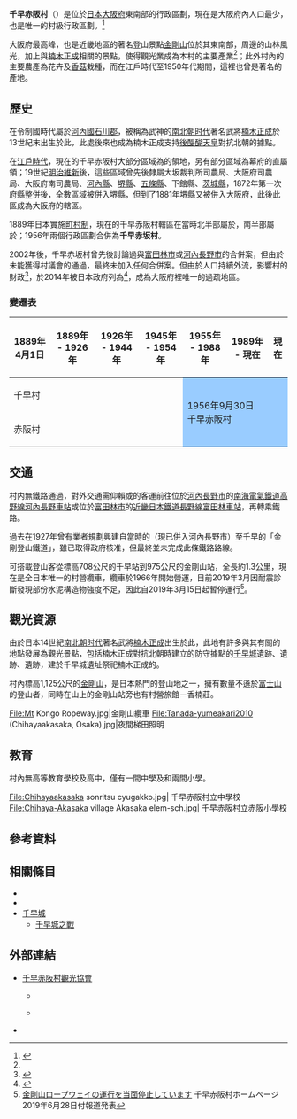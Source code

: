 {{日本町村
| 自治體名=千早赤阪
| 町村=村
| 圖像=[[File:Tanada_(Chihayaakasaka,_Osaka).jpg|240px]]
| 圖像說明=[[下赤阪梯田|下赤阪梯田]]
| 町村章=[[File:Emblem_of_Chihayaakasaka,_Osaka.svg|100px]]
| 日文原名=千早赤阪村
| 平假名=ちはやあかさかむら
| 羅馬字拼音=Chihayaakasaka-mura
| 都道府縣=大阪府
| 支廳=
| 郡=南河內郡
| 編號=27383-0
| 面積=37.38
| 邊界未定=
| 人口=5,324<ref>{{Cite web| url=http://www.vill.chihayaakasaka.osaka.jp/| title=千早赤阪村的人口| publisher=千早赤阪村公所| accessdate=2018-06-12| language=ja| archive-date=2018-06-12| archive-url=https://web.archive.org/web/20180612141121/http://www.vill.chihayaakasaka.osaka.jp/| dead-url=no}}</ref> 
| 統計時間=2018年4月30日
| 自治體=[[富田林市|富田林市]]、[[河內長野市|河內長野市]]、[[河南町|河南町]]<br />'''[[奈良縣|奈良縣]]'''：[[五條市|五條市]]、[[御所市|御所市]]
| 樹=[[樟樹|樟樹]]
| 花=[[山百合|山百合]]
| 鳥=
| 其他象徵物=
| 其他象徵=
| 首長={{tsl|ja|松本昌親}}
| 卸任日期=2020年7月16日
| 議員數=7
| 郵遞區號=585-8501
| 所在地=南河内郡千早赤阪村大字水分180番地<br />[[File:千早赤阪村役場01.JPG|center]]
| 電話號碼=721-72-0081
| 外部連結={{url|http://www.vill.chihayaakasaka.osaka.jp/}}
| 地圖=[[File:Chihayaakasaka_in_Osaka_Prefecture_Ja.svg|250px]]
| 註記=
}}

'''千早赤阪村'''（{{jpn|j=千早赤阪村|hg=ちはやあかさかむら|rm=Chihayaakasaka mura|f=y}}）是位於[[日本|日本]][[大阪府|大阪府]]東南部的行政區劃，現在是大阪府內人口最少，也是唯一的村級行政區劃。<ref name="Brief">{{Cite web| url=http://www.vill.chihayaakasaka.osaka.jp/menu-s-murashoukai.html| title=村的介紹| publisher=千早赤阪村公所| accessdate=2018-06-13| language=ja| archive-url=https://web.archive.org/web/20180613040720/http://www.vill.chihayaakasaka.osaka.jp/menu-s-murashoukai.html| archive-date=2018-06-13| dead-url=yes}}</ref>

大阪府最高峰，也是近畿地區的著名登山景點[[金剛山_(金剛山地)|金剛山]]位於其東南部，周邊的山林風光，加上與[[楠木正成|楠木正成]]相關的景點，使得觀光業成為本村的主要產業<ref name="Brief"/>；此外村內的主要農產為花卉及[[香菇|香菇]]栽種，而在江戶時代至1950年代期間，這裡也曾是著名的{{Tsl|ja|高野豆腐|凍豆腐}}產地。

== 歷史 ==

在令制國時代屬於[[河內國|河內國]][[石川郡_(大阪府)|石川郡]]，被稱為武神的[[南北朝时代_(日本)|南北朝时代]]著名武將[[楠木正成|楠木正成]]於13世紀末出生於此，此處後來也成為楠木正成支持[[後醍醐天皇|後醍醐天皇]]對抗北朝的據點。

在[[江戶時代|江戶時代]]，現在的千早赤阪村大部分區域為{{tsl|ja|下館藩}}的領地，另有部分區域為幕府的直屬領；19世紀[[明治維新|明治維新]]後，這些區域曾先後隸屬大坂裁判所司農局、大阪府司農局、大阪府南司農局、[[河內縣_(日本)|河內縣]]、[[堺縣|堺縣]]、[[五條縣|五條縣]]、下館縣、[[茨城縣|茨城縣]]，1872年第一次府縣整併後，全數區域被併入堺縣，但到了1881年堺縣又被併入大阪府，此後此區成為大阪府的轄區。

1889年日本實施[[町村制|町村制]]，現在的千早赤阪村轄區在當時北半部屬於{{tsl|ja|千早村}}，南半部屬於{{Tsl|ja|赤阪村}}；1956年兩個行政區劃合併為'''千早赤坂村'''。

2002年後，千早赤坂村曾先後討論過與[[富田林市|富田林市]]或[[河內長野市|河內長野市]]的合併案，但由於未能獲得村議會的通過，最終未加入任何合併案。但由於人口持續外流，影響村的財政<ref>{{Cite web| url=http://www.vill.chihayaakasaka.osaka.jp/soumu-gyouzaiseikaikaku.html| title=行政改革の推進| publisher=千早赤阪村公所| accessdate=2018-06-13| language=ja| archive-url=https://web.archive.org/web/20180613040814/http://www.vill.chihayaakasaka.osaka.jp/soumu-gyouzaiseikaikaku.html| archive-date=2018-06-13| dead-url=yes}}</ref>，於2014年被日本政府列為{{tsl|ja|過疎地域|過疏地區}}<ref>{{Cite web| url=http://www.soumu.go.jp/main_content/000476769.pdf#search=%27%E5%88%A9%E6%A0%B9%E7%94%BA+%E9%81%8E%E7%96%8E%E5%9C%B0%E5%9F%9F+%E6%8C%87%E5%AE%9A%27| title=平成２９年３月３１日付けで以下の市町村が公示されました（４月１日施行）。| publisher=總務省| accessdate=2018-06-12| language=ja| archive-url=https://web.archive.org/web/20170829080246/http://www.soumu.go.jp/main_content/000476769.pdf#search=%27%E5%88%A9%E6%A0%B9%E7%94%BA+%E9%81%8E%E7%96%8E%E5%9C%B0%E5%9F%9F+%E6%8C%87%E5%AE%9A%27| archive-date=2017-08-29| dead-url=yes}}</ref>，成為大阪府裡唯一的過疏地區。

=== 變遷表 ===

{|class="wikitable" style="font-size:x-small;"
! 1889年4月1日
! 1889年 - 1926年
! 1926年 - 1944年
! 1945年 - 1954年
! 1955年 - 1988年
! 1989年 - 現在
! 現在
|-
| colspan=4 | 千早村
| rowspan=2 colspan=3 style="background-color:#9CF;" | 1956年9月30日<br />千早赤阪村
|-
| colspan=4 | 赤阪村
|}

== 交通 ==

村内無鐵路通過，對外交通需仰賴{{tsl|ja|金剛自動車}}或{{tsl|ja|南海バス|南海巴士}}的客運前往位於[[河內長野市|河內長野市]]的[[南海電氣鐵道|南海電氣鐵道]][[高野線|高野線]][[河內長野車站|河內長野車站]]或位於[[富田林市|富田林市]]的[[近畿日本鐵道|近畿日本鐵道]][[長野線_(近畿日本鐵道)|長野線]][[富田林車站|富田林車站]]，再轉乘鐵路。

過去在1927年曾有業者規劃興建自當時的{{Tsl|ja|川上 (河内長野市)|川上 (河內長野市)|川上村}}（現已併入河內長野市）至千早的「金剛登山鐵道」，雖已取得政府核准，但最終並未完成此條鐵路路線。

{{tsl|ja|金剛山ロープウェイ|金剛山纜車}}可搭載登山客從標高708公尺的千早站到975公尺的金剛山站，全長約1.3公里，現在是全日本唯一的村營纜車，纜車於1966年開始營運，目前2019年3月因耐震診斷發現部份水泥構造物強度不足，因此自2019年3月15日起暫停運行<ref>[http://www.vill.chihayaakasaka.osaka.jp/note/3235.html 金剛山ロープウェイの運行を当面停止しています] {{Wayback|url=http://www.vill.chihayaakasaka.osaka.jp/note/3235.html |date=20191107100650 }}千早赤阪村ホームページ2019年6月28日付報道発表</ref>。

== 觀光資源 ==

由於日本14世紀[[南北朝时代_(日本)|南北朝时代]]著名武將[[楠木正成|楠木正成]]出生於此，此地有許多與其有關的地點發展為觀光景點，包括楠木正成對抗北朝時建立的防守據點{{tsl|ja|楠木七城}}的[[千早城|千早城]]遺跡、{{Tsl|ja|上赤坂城}}遺跡、{{Tsl|ja|下赤坂城}}遺跡，建於千早城遺址祭祀楠木正成的{{tsl|ja|千早神社}}。

村內標高1,125公尺的[[金剛山_(金剛山地)|金剛山]]，是日本熱門的登山地之一，擁有數量不遜於[[富士山|富士山]]的登山者，同時在山上的金剛山站旁也有村營旅館－香楠莊。

<gallery widths=200px heights=200px>
File:Mt Kongo Ropeway.jpg|金剛山纜車
File:Tanada-yumeakari2010 (Chihayaakasaka, Osaka).jpg|夜間梯田照明
</gallery>

== 教育 ==
村內無高等教育學校及高中，僅有{{tsl|ja|千早赤阪村立中学校|千早赤阪村立中學校}}一間中學及{{Tsl|ja|千早赤阪村立赤阪小学校|千早赤阪村立赤阪小學校}}和{{tsl|ja|千早赤阪村立千早小吹台小学校|千早赤阪村立千早小吹台小學校}}兩間小學。

<gallery widths=200px heights=200px>
File:Chihayaakasaka sonritsu cyugakko.jpg| 千早赤阪村立中學校
File:Chihaya-Akasaka village Akasaka elem-sch.jpg| 千早赤阪村立赤阪小學校
</gallery>

== 參考資料 ==
{{Reflist}}

== 相關條目 ==
{{Commonscat|Chihayaakasaka, Osaka}}
* {{Tsl|ja|上赤坂城}}
* {{Tsl|ja|下赤坂城}}
* [[千早城|千早城]]
** [[千早城之戰|千早城之戰]]

== 外部連結 ==
* {{Ja}} [http://www.chihayaakasaka.org/ 千早赤阪村觀光協會]{{Wayback|url=http://www.chihayaakasaka.org/ |date=20180613040852 }}
** {{Ja}}{{Twitter|chihaya_kanko|千早赤阪村觀光協會}}
** {{Ja}} {{Facebook|chihayaakasaka|千早赤阪村觀光協會}}
* {{osmrelation-inline|358785}}
{{大阪府}}
{{Authority control}}
{{coord|34|28|N|135|37|E|region:JP|display=title}}